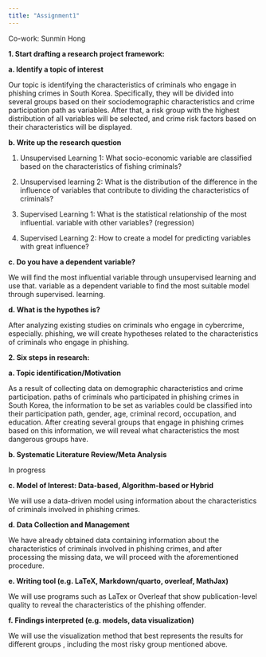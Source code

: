 ```yaml
---
title: "Assignment1"
---
```


Co-work: Sunmin Hong

**1. Start drafting a research project framework:**

**a. Identify a topic of interest**

Our topic is identifying the characteristics of criminals who engage in phishing crimes in South Korea. Specifically, they will be divided into several groups based on their sociodemographic characteristics and crime participation path as variables. After that, a risk group with the highest distribution of all variables will be selected, and crime risk factors based on their characteristics will be displayed.

**b. Write up the research question**

(1) Unsupervised Learning 1: What socio-economic variable are classified based on the characteristics of fishing criminals?

(2) Unsupervised learning 2: What is the distribution of the difference in the influence of variables that contribute to dividing the characteristics of criminals?

(3) Supervised Learning 1: What is the statistical relationship of the most influential. variable with other variables? (regression)

(4) Supervised Learning 2: How to create a model for predicting variables with great influence?

**c. Do you have a dependent variable?**

We will find the most influential variable through unsupervised learning and use that. variable as a dependent variable to find the most suitable model through supervised. learning.

**d. What is the hypothes is?**

After analyzing existing studies on criminals who engage in cybercrime, especially. phishing, we will create hypotheses related to the characteristics of criminals who engage in phishing.

**2. Six steps in research:**

**a. Topic identification/Motivation**

As a result of collecting data on demographic characteristics and crime participation. paths of criminals who participated in phishing crimes in South Korea, the information to be set as variables could be classified into their participation path, gender, age, criminal record, occupation, and education. After creating several groups that engage in phishing crimes based on this information, we will reveal what characteristics the most dangerous groups have.

**b. Systematic Literature Review/Meta Analysis**

In progress

**c. Model of Interest: Data-based, Algorithm-based or Hybrid**

We will use a data-driven model using information about the characteristics of criminals involved in phishing crimes.

**d. Data Collection and Management**

We have already obtained data containing information about the characteristics of criminals involved in phishing crimes, and after processing the missing data, we will proceed with the aforementioned procedure.

**e. Writing tool (e.g. LaTeX, Markdown/quarto, overleaf, MathJax)**

We will use programs such as LaTex or Overleaf that show publication-level quality to reveal the characteristics of the phishing offender.

**f. Findings interpreted (e.g. models, data visualization)**

We will use the visualization method that best represents the results for different groups , including the most risky group mentioned above.
